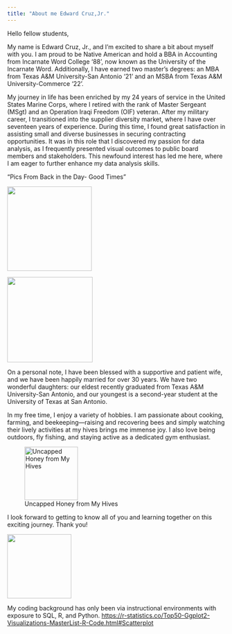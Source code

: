 ```yaml
---
title: "About me Edward Cruz,Jr."
---
```


Hello fellow students,

My name is Edward Cruz, Jr., and I'm excited to share a bit about myself with you. I am proud to be Native American and hold a BBA in Accounting from Incarnate Word College '88', now known as the University of the Incarnate Word. Additionally, I have earned two master’s degrees: an MBA from Texas A&M University-San Antonio '21' and an MSBA from Texas A&M University-Commerce '22'.

My journey in life has been enriched by my 24 years of service in the United States Marine Corps, where I retired with the rank of Master Sergeant (MSgt) and an Operation Iraqi Freedom (OIF) veteran. After my military career, I transitioned into the supplier diversity market, where I have over seventeen years of experience. During this time, I found great satisfaction in assisting small and diverse businesses in securing contracting opportunities. It was in this role that I discovered my passion for data analysis, as I frequently presented visual outcomes to public board members and stakeholders. This newfound interest has led me here, where I am eager to further enhance my data analysis skills.

"Pics From Back in the Day- Good Times"

![](images/Cruz%20Produce%20stand.jpg){fig-align="center" width="195"}

![](images/internal-shot-inside-the-cargo-bay-of-a-usaf-c-130-hercules-cargo-plane-at-fa8e35-01.jpg){fig-align="center" width="197"}

On a personal note, I have been blessed with a supportive and patient wife, and we have been happily married for over 30 years. We have two wonderful daughters: our eldest recently graduated from Texas A&M University-San Antonio, and our youngest is a second-year student at the University of Texas at San Antonio.

In my free time, I enjoy a variety of hobbies. I am passionate about cooking, farming, and beekeeping—raising and recovering bees and simply watching their lively activities at my hives brings me immense joy. I also love being outdoors, fly fishing, and staying active as a dedicated gym enthusiast.

![Uncapped Honey from My Hives](images/Bee%20Frame%202024.jpg){fig-align="center" width="123"}

I look forward to getting to know all of you and learning together on this exciting journey. Thank you!

![](images/Eddie%20Profile-01.jpg){fig-align="center" width="148"}

My coding background has only been via instructional environments with exposure to SQL, R, and Python. <https://r-statistics.co/Top50-Ggplot2-Visualizations-MasterList-R-Code.html#Scatterplot>
